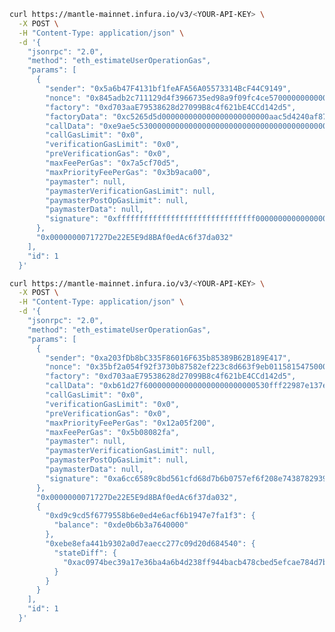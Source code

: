 
<Tabs>
  <TabItem value="curl without an override">

  ```bash
  curl https://mantle-mainnet.infura.io/v3/<YOUR-API-KEY> \
    -X POST \
    -H "Content-Type: application/json" \
    -d '{
      "jsonrpc": "2.0",
      "method": "eth_estimateUserOperationGas",
      "params": [
        {
          "sender": "0x5a6b47F4131bf1feAFA56A05573314BcF44C9149",
          "nonce": "0x845adb2c711129d4f3966735ed98a9f09fc4ce5700000000000000000000",
          "factory": "0xd703aaE79538628d27099B8c4f621bE4CCd142d5",
          "factoryData": "0xc5265d5d000000000000000000000000aac5d4240af87249b3f71bc8e4a2cae074a3e419",
          "callData": "0xe9ae5c5300000000000000000000000000000000000000000000000000000000000000000000000000",
          "callGasLimit": "0x0",
          "verificationGasLimit": "0x0",
          "preVerificationGas": "0x0",
          "maxFeePerGas": "0x7a5cf70d5",
          "maxPriorityFeePerGas": "0x3b9aca00",
          "paymaster": null,
          "paymasterVerificationGasLimit": null,
          "paymasterPostOpGasLimit": null,
          "paymasterData": null,
          "signature": "0xfffffffffffffffffffffffffffffff0000000000000000000000000000000007aaaaaaaaaaaaaaaaaaaaaaaaaaaaaaaaaaaaaaaaaaaaaaaaaaaaaaaaaaaaaaa1c"
        },
        "0x0000000071727De22E5E9d8BAf0edAc6f37da032"
      ],
      "id": 1
    }'
  ```

  </TabItem>
  <TabItem value="curl with an override">

  ```bash
  curl https://mantle-mainnet.infura.io/v3/<YOUR-API-KEY> \
    -X POST \
    -H "Content-Type: application/json" \
    -d '{
      "jsonrpc": "2.0",
      "method": "eth_estimateUserOperationGas",
      "params": [
        {
          "sender": "0xa203fDb8bC335F86016F635b85389B62B189E417",
          "nonce": "0x35bf2a054f92f3730b87582ef223c8d663f9eb01158154750000000000000000",
          "factory": "0xd703aaE79538628d27099B8c4f621bE4CCd142d5",
          "callData": "0xb61d27f6000000000000000000000000530fff22987e137e7c8d2adcc4c15eb45b4fa752",
          "callGasLimit": "0x0",
          "verificationGasLimit": "0x0",
          "preVerificationGas": "0x0",
          "maxPriorityFeePerGas": "0x12a05f200",
          "maxFeePerGas": "0x5b08082fa",
          "paymaster": null,
          "paymasterVerificationGasLimit": null,
          "paymasterPostOpGasLimit": null,
          "paymasterData": null,
          "signature": "0xa6cc6589c8bd561cfd68d7b6b0757ef6f208e7438782939938498eee7d703260137856c840c491b3d415956265e81bf5c2184a725be2abfc365f7536b6af525e1c"
        },
        "0x0000000071727De22E5E9d8BAf0edAc6f37da032",
        {
          "0xd9c9cd5f6779558b6e0ed4e6acf6b1947e7fa1f3": {
            "balance": "0xde0b6b3a7640000"
          },
          "0xebe8efa441b9302a0d7eaecc277c09d20d684540": {
            "stateDiff": {
              "0xac0974bec39a17e36ba4a6b4d238ff944bacb478cbed5efcae784d7bf4f2ff80": "0x21"
            }
          }
        }
      ],
      "id": 1
    }'
  ```

  </TabItem>
</Tabs> 